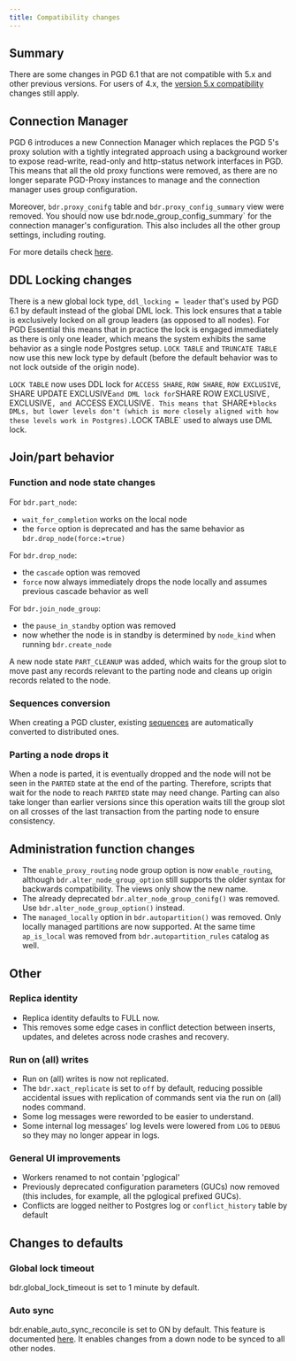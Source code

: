 ```yaml
---
title: Compatibility changes
---
```


## Summary

There are some changes in PGD 6.1 that are not compatible with 5.x and other previous versions.
For users of 4.x, the [version 5.x compatibility](https://www.enterprisedb.com/docs/pgd/5.8/upgrades/compatibility/) changes still apply.

## Connection Manager 

PGD 6 introduces a new Connection Manager which replaces the PGD 5's proxy solution with a tightly integrated approach using a background worker to expose read-write, read-only and http-status network interfaces in PGD. 
This means that all the old proxy functions were removed, as there are no longer separate PGD-Proxy instances to manage and the connection manager uses group configuration.

Moreover, `bdr.proxy_conifg` table and `bdr.proxy_config_summary` view were removed.
You should now use bdr.node_group_config_summary` for the connection manager's configuration.
This also includes all the other group settings, including routing.

For more details check [here](/pgd/6.1/reference/connection-manager/).

## DDL Locking changes

There is a new global lock type, `ddl_locking = leader` that's used by PGD 6.1 by default instead of the global DML lock.
This lock ensures that a table is exclusively locked on all group leaders (as opposed to all nodes).
For PGD Essential this means that in practice the lock is engaged immediately as there is only one leader, which means the system exhibits the same behavior as a single node Postgres setup.
`LOCK TABLE` and `TRUNCATE TABLE` now use this new lock type by default (before the default behavior was to not lock outside of the origin node).

`LOCK TABLE` now uses DDL lock for `ACCESS SHARE`, `ROW SHARE`, `ROW EXCLUSIVE`, SHARE UPDATE EXCLUSIVE` and DML lock for `SHARE ROW EXCLUSIVE`, `EXCLUSIVE`, and `ACCESS EXCLUSIVE`.
This means that `SHARE+` blocks DMLs, but lower levels don't (which is more closely aligned with how these levels work in Postgres).
`LOCK TABLE` used to always use DML lock.

## Join/part behavior

### Function and node state changes

For `bdr.part_node`:

- `wait_for_completion` works on the local node
- the `force` option is deprecated and has the same behavior as `bdr.drop_node(force:=true)`

For `bdr.drop_node`:

- the `cascade` option was removed
- `force` now always immediately drops the node locally and assumes previous cascade behavior as well

For `bdr.join_node_group`:
- the `pause_in_standby` option was removed
- now whether the node is in standby is determined by `node_kind` when running `bdr.create_node`

A new node state `PART_CLEANUP` was added, which waits for the group slot to move past any records relevant to the parting node and cleans up origin records related to the node.

### Sequences conversion

When creating a PGD cluster, existing [sequences](/pgd/6.1/reference/sequences.mdx) are automatically converted to distributed ones.

### Parting a node drops it

When a node is parted, it is eventually dropped and the node will not be seen in the `PARTED` state at the end of the parting.
Therefore, scripts that wait for the node to reach `PARTED` state may need change.
Parting can also take longer than earlier versions since this operation waits till the group slot on all crosses of the last transaction from the parting node to ensure consistency.

## Administration function changes

- The `enable_proxy_routing` node group option is now `enable_routing`, although `bdr.alter_node_group_option` still supports the older syntax for backwards compatibility. The views only show the new name.
- The already deprecated `bdr.alter_node_group_conifg()` was removed. Use `bdr.alter_node_group_option()` instead.
- The `managed_locally` option in `bdr.autopartition()` was removed. Only locally managed partitions are now supported. At the same time `ap_is_local` was removed from `bdr.autopartition_rules` catalog as well.

## Other

### Replica identity

- Replica identity defaults to FULL now.
- This removes some edge cases in conflict detection between inserts, updates, and deletes across node crashes and recovery.

### Run on (all) writes

- Run on (all) writes is now not replicated.
- The `bdr.xact_replicate` is set to `off` by default, reducing possible accidental issues with replication of commands sent via the run on (all) nodes command.
- Some log messages were reworded to be easier to understand.
- Some internal log messages' log levels were lowered from `LOG` to `DEBUG` so they may no longer appear in logs.

### General UI improvements

- Workers renamed to not contain 'pglogical' 
- Previously deprecated configuration parameters (GUCs) now removed (this includes, for example, all the pglogical prefixed GUCs).
- Conflicts are logged neither to Postgres log or `conflict_history` table by default

## Changes to defaults

### Global lock timeout

bdr.global_lock_timeout is set to 1 minute by default.

### Auto sync

bdr.enable_auto_sync_reconcile is set to ON by default.
This feature is documented [here](pgd/6.1/reference/node_management/automatic_sync/).
It enables changes from a down node to be synced to all other nodes.
